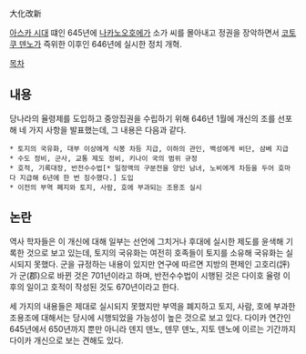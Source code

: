 大化改新

[[아스카 시대]] 떄인 645년에 [[덴지 덴노|나카노오호에]]가 소가 씨를 몰아내고 정권을 장악하면서 [[코토쿠 덴노]]가 즉위한 이후인 646년에 실시한 정치 개혁.

[[목차]]
== 내용 ==
당나라의 율령제를 도입하고 중앙집권을 수립하기 위해 646년 1월에 개신의 조를 선포해 네 가지 사항을 발표했는데, 그 내용은 다음과 같다.

 * 토지의 국유화, 대부 이상에게 식봉 차등 지급, 이하의 관인, 백성에게 비단, 삼베 지급
 * 수도 정비, 군사, 교통 제도 정비, 키나이 국의 범위 규정
 * 호적, 기록대장, 반전수수법[* 일정액의 구분전을 양인 남녀, 노비에게 차등을 두어 호마다 지급해 6년에 한 번 징수했다.] 도입
 * 이전의 부역 폐지와 토지, 사람, 호에 부과되는 조용조 실시

== 논란 ==
역사 학자들은 이 개신에 대해 일부는 선언에 그치거나 후대에 실시한 제도를 윤색해 기록한 것으로 보고 있는데, 토지의 국유화는 여전히 호족들이 토지를 소유해 국유화는 실시되지 못했다. 군을 규정하는 내용이 있지만 연구에 따르면 지방의 편제인 고호리(評)가 군(郡)으로 바뀐 것은 701년이라고 하며, 반전수수법이 시행된 것은 다이호 율령 이후의 일이고 호적이 작성된 것도 670년이라고 한다.

세 가지의 내용들은 제대로 실시되지 못했지만 부역을 폐지하고 토지, 사람, 호에 부과한 조용조에 대해서는 당시에 시행되었을 가능성이 높은 것으로 보고 있다. 다이카 연간인 645년에서 650년까지 뿐만 아니라 덴지 덴노, 덴무 덴노, 지토 덴노에 이르는 기간까지 다이카 개신으로 보는 견해도 있다.

